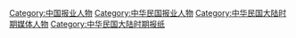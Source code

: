 [[Category:中国报业人物|Category:中国报业人物]]
[[Category:中华民国报业人物|Category:中华民国报业人物]]
[[Category:中华民国大陆时期媒体人物|Category:中华民国大陆时期媒体人物]]
[[Category:中华民国大陆时期报纸|Category:中华民国大陆时期报纸]]